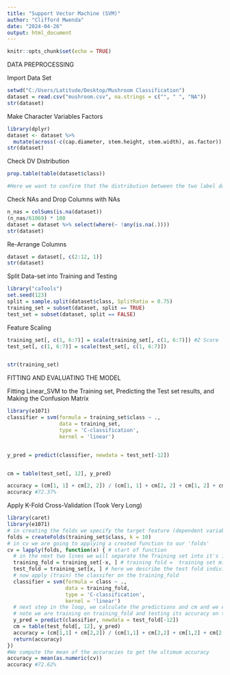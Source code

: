 ---
title: "Support Vector Machine (SVM)"
author: "Clifford Mwenda"
date: "2024-04-26"
output: html_document
---

```{r setup, include=FALSE}
knitr::opts_chunk$set(echo = TRUE)
```



DATA PREPROCESSING

Import Data Set
```{r}
setwd("C:/Users/Latitude/Desktop/Mushroom Classification")
dataset = read.csv("mushroom.csv", na.strings = c("", " ", "NA"))
str(dataset)
```

Make Character Variables Factors
```{r}
library(dplyr)
dataset <- dataset %>%
  mutate(across(-c(cap.diameter, stem.height, stem.width), as.factor))
str(dataset)
```

Check DV Distribution
```{r}
prop.table(table(dataset$class))

#Here we want to confirm that the distribution between the two label data is not too much different. Because imbalanced datasets can lead to imbalanced accuracy.
```

Check NAs and Drop Columns with NAs
```{r}
n_nas = colSums(is.na(dataset))
(n_nas/61069) * 100
dataset = dataset %>% select(where(~ !any(is.na(.))))
str(dataset)
```

Re-Arrange Columns
```{r}
dataset = dataset[, c(2:12, 1)]
str(dataset)
```

Split Data-set into Training and Testing
```{r}
library("caTools")
set.seed(123)
split = sample.split(dataset$class, SplitRatio = 0.75)
training_set = subset(dataset, split == TRUE)
test_set = subset(dataset, split == FALSE)
```

Feature Scaling
```{r}
training_set[, c(1, 6:7)] = scale(training_set[, c(1, 6:7)]) #Z Score
test_set[, c(1, 6:7)] = scale(test_set[, c(1, 6:7)])


str(training_set)
```








FITTING AND EVALUATING THE MODEL

Fitting Linear_SVM to the Training set, Predicting the Test set results, and Making the Confusion Matrix
```{r}
library(e1071)
classifier = svm(formula = training_set$class ~ .,
                 data = training_set,
                 type = 'C-classification',
                 kernel = 'linear')


y_pred = predict(classifier, newdata = test_set[-12])


cm = table(test_set[, 12], y_pred)

accuracy = (cm[1, 1] + cm[2, 2]) / (cm[1, 1] + cm[2, 2] + cm[1, 2] + cm[2, 1])
accuracy #72.37%
```

Apply K-Fold Cross-Validation (Took Very Long)
```{r}
library(caret)
library(e1071)
# in creating the folds we specify the target feature (dependent variable) and # of folds
folds = createFolds(training_set$class, k = 10)
# in cv we are going to applying a created function to our 'folds'
cv = lapply(folds, function(x) { # start of function
  # in the next two lines we will separate the Training set into it's 10 pieces
  training_fold = training_set[-x, ] # training fold =  training set minus (-) it's sub test fold
  test_fold = training_set[x, ] # here we describe the test fold individually
  # now apply (train) the classifer on the training_fold
  classifier = svm(formula = class ~ .,
                   data = training_fold,
                   type = 'C-classification',
                   kernel = 'linear')
  # next step in the loop, we calculate the predictions and cm and we equate the accuracy
  # note we are training on training_fold and testing its accuracy on the test_fold
  y_pred = predict(classifier, newdata = test_fold[-12])
  cm = table(test_fold[, 12], y_pred)
  accuracy = (cm[1,1] + cm[2,2]) / (cm[1,1] + cm[2,2] + cm[1,2] + cm[2,1])
  return(accuracy)
})
#We compute the mean of the accuracies to get the ultimum accuracy
accuracy = mean(as.numeric(cv))
accuracy #72.62%
```



